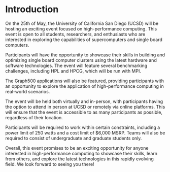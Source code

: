# Introduction

On the 25th of May, the University of California San Diego (UCSD) will be hosting an exciting event focused on high-performance computing. This event is open to all students, researchers, and enthusiasts who are interested in exploring the capabilities of supercomputers and single board computers.

Participants will have the opportunity to showcase their skills in building and optimizing single board computer clusters using the latest hardware and software technologies. The event will feature several benchmarking challenges, including HPL and HPCG, which will be run with MPI.

The Graph500 applications will also be featured, providing participants with an opportunity to explore the application of high-performance computing in real-world scenarios.

The event will be held both virtually and in-person, with participants having the option to attend in person at UCSD or remotely via online platforms. This will ensure that the event is accessible to as many participants as possible, regardless of their location.

Participants will be required to work within certain constraints, including a power limit of 250 watts and a cost limit of $6,000 MSRP. Teams will also be required to consist of undergraduate and graduate students only.

Overall, this event promises to be an exciting opportunity for anyone interested in high-performance computing to showcase their skills, learn from others, and explore the latest technologies in this rapidly evolving field. We look forward to seeing you there!